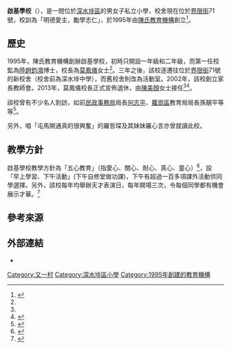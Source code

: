 {{Distinguish|啟基學校（港島）}}
{{Infobox School
| name = 啟基學校
| other_name = Chan's Creative School 
| image = 
| motto = 明德愛主，勵學志仁
| established = 1995年
| type = 男女私立小學
| affiliation = 陳氏教育機構
| district = [[深水埗區|深水埗區]]
| grades = 小一至小六，共24班
| superintendent = [[趙鈞鴻|陸趙鈞鴻]]
| principal = 陳美顏
| students = 
| athletics = 
| conference = 
| address = [[香港|香港]][[深水埗區|深水埗區]]界限街71號
| tel = 2381 6228
| fax = 2789 0386
| mail = chanscreative@ccs.edu.hk
| website = http://www.ccs.edu.hk/
}}

'''啟基學校'''（{{lang-en|Chan's Creative School}}），是一間位於[[深水埗區|深水埗區]]的男女子私立小學，校舍現在位於[[界限街|界限街]]71號，校訓為「明德愛主，勵學志仁」，於1995年由[[陳氏教育機構|陳氏教育機構]]創立<ref>{{cite news |author1=HK01 |title=【小一入學】報考2021小一家長注意　6間小學開放日及簡介會資訊 |url=https://www.hk01.com/%E8%A6%AA%E5%AD%90/422655/%E5%B0%8F%E4%B8%80%E5%85%A5%E5%AD%B8-%E5%A0%B1%E8%80%832021%E5%B0%8F%E4%B8%80%E5%AE%B6%E9%95%B7%E6%B3%A8%E6%84%8F-6%E9%96%93%E5%B0%8F%E5%AD%B8%E9%96%8B%E6%94%BE%E6%97%A5%E5%8F%8A%E7%B0%A1%E4%BB%8B%E6%9C%83%E8%B3%87%E8%A8%8A |accessdate=2020-11-08 |archive-date=2021-10-04 |archive-url=https://web.archive.org/web/20211004000900/https://www.hk01.com/%E8%A6%AA%E5%AD%90/422655/%E5%B0%8F%E4%B8%80%E5%85%A5%E5%AD%B8-%E5%A0%B1%E8%80%832021%E5%B0%8F%E4%B8%80%E5%AE%B6%E9%95%B7%E6%B3%A8%E6%84%8F-6%E9%96%93%E5%B0%8F%E5%AD%B8%E9%96%8B%E6%94%BE%E6%97%A5%E5%8F%8A%E7%B0%A1%E4%BB%8B%E6%9C%83%E8%B3%87%E8%A8%8A |dead-url=no }}</ref>。

== 歷史 ==
1995年，陳氏教育機構創辦啟基學校，初時只開設一年級和二年級，而第一任校監為[[趙鈞鴻|陸趙鈞鴻]]博士，校長為[[莫鳳儀|莫鳳儀]]女士<ref name=ccs01/>。三年之後，該校逐遷往位於[[界限街|界限街]]71號的新校舍（校舍前為深水埗中學），而舊校舍則改為活動室。2002年，該校創立家長教師會。2013年，莫鳳儀校長正式宣佈退休，由[[陳美顏|陳美顏]]女士接任<ref name=ccs01/><ref>{{cite news |author1=Wix.com |title=啟基學校藝術教育‧發揮潛能 - Wix.com |url=https://design0027.wixsite.com/family/single-post/2015/01/19/%E5%95%9F%E5%9F%BA%E5%AD%B8%E6%A0%A1-%E8%97%9D%E8%A1%93%E6%95%99%E8%82%B2%E2%80%A7%E7%99%BC%E6%8F%AE%E6%BD%9B%E8%83%BD |accessdate=2020-11-08 |archive-date=2021-10-04 |archive-url=https://web.archive.org/web/20211004000900/https://design0027.wixsite.com/family/single-post/2015/01/19/%E5%95%9F%E5%9F%BA%E5%AD%B8%E6%A0%A1-%E8%97%9D%E8%A1%93%E6%95%99%E8%82%B2-%E7%99%BC%E6%8F%AE%E6%BD%9B%E8%83%BD |dead-url=no }}</ref>。

該校曾有不少名人到訪，如前[[民政事務局|民政事務局]]局長[[何志平|何志平]]、[[蘿崗區|蘿崗區]]教育局局長孫靚平等等<ref name=ccs01>{{cite news |author1=啟基學校 |title=啟基學校歷史 |url=http://www.ccs.edu.hk/wordpress/?page_id=3166 |accessdate=2020-11-08 |archive-date=2020-10-23 |archive-url=https://web.archive.org/web/20201023014718/http://www.ccs.edu.hk/wordpress/?page_id=3166 |dead-url=no }}</ref>。

另外，唱「屯馬開通真的很興奮」的羅哲琛及其妹妹羅心言亦曾就讀此校。

== 教學方針 ==
啟基學校教學方針為「五心教育」（指愛心、關心、耐心、真心、童心）<ref>{{cite web|title=啟基學校 五心教育 重鼓勵|url=http://www.ccs.edu.hk/wordpress/?page_id=2491|access-date=2021-08-17|archive-date=2021-08-17|archive-url=https://web.archive.org/web/20210817085148/http://www.ccs.edu.hk/wordpress/?page_id=2491|dead-url=no}}</ref>，設「早上學習、下午活動」(下午自修堂做功課)，下午有超過一百多項課外活動供同學選擇。另外，該校每年均舉辦天才表演日，每年開場三次，令每個同學都有機會展示才華。<ref>{{cite news |author1=香港經濟日報 |title=啟基學校 五心教育重關顧 |url=https://paper.hket.com/article/1902217/%E5%95%9F%E5%9F%BA%E5%AD%B8%E6%A0%A1%20%E4%BA%94%E5%BF%83%E6%95%99%E8%82%B2%E9%87%8D%E9%97%9C%E9%A1%A7 |accessdate=2020-11-08 |archive-date=2018-04-30 |archive-url=https://web.archive.org/web/20180430005745/http://paper.hket.com/article/1902217/%E5%95%9F%E5%9F%BA%E5%AD%B8%E6%A0%A1%20%E4%BA%94%E5%BF%83%E6%95%99%E8%82%B2%E9%87%8D%E9%97%9C%E9%A1%A7 |dead-url=no }}</ref>

== 參考來源 ==
{{Reflist}}
== 外部連結 ==
* {{url|www.ccs.edu.hk/tc|官方網站}}

[[Category:又一村|Category:又一村]]
[[Category:深水埗區小學|Category:深水埗區小學]]
[[Category:1995年創建的教育機構|Category:1995年創建的教育機構]]